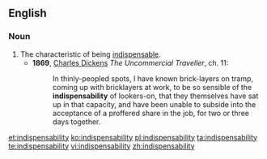 ==English==

===Noun===
{{en-noun|indispensabilities}}

# The characteristic of being [[indispensable]].
#* '''1869''', [[w:Charles Dickens|Charles Dickens]] ''The Uncommercial Traveller'', ch. 11:
#*: In thinly-peopled spots, I have known brick-layers on tramp, coming up with bricklayers at work, to be so sensible of the '''indispensability''' of lookers-on, that they themselves have sat up in that capacity, and have been unable to subside into the acceptance of a proffered share in the job, for two or three days together.

[[et:indispensability]]
[[ko:indispensability]]
[[pl:indispensability]]
[[ta:indispensability]]
[[te:indispensability]]
[[vi:indispensability]]
[[zh:indispensability]]